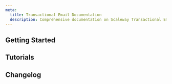 ```yaml
---
meta:
  title: Transactional Email Documentation
  description: Comprehensive documentation on Scaleway Transactional Email services.
---
```


<ProductHeader
   productName="Transactional Email"
   productLogo="transactionalEmail"
   description="Transactional Email is a platform that allows you to send application-generated emails such as receipts, alerts, password resets, and more."
   url="/transactional-email/quickstart/"
   label="Transactional Email Quickstart"
/>

## Getting Started

<Grid>
    <SummaryCard
        title="Quickstart"
        icon="rocket"
        description="Learn how to configure a domain and add the necessary records to it in a few steps."
        label="View Quickstart"
        url="/transactional-email/quickstart/"
    />
    <SummaryCard
        title="Concepts"
        icon="info"
        description="Core concepts that give you a better understanding of Transactional Email."
        label="View Concepts"
        url="/transactional-email/concepts/"
    />
    <SummaryCard
        title="How-Tos"
        icon="help-circle-outline"
        description="Learn how to use Transactional Email and manage your email activity via the Scaleway console."
        label="View How-Tos"
        url="/transactional-email/how-to/"
    />
    <SummaryCard
        title="Additional Content"
        icon="book-open-outline"
        description="Check out in-depth information about Transactional Email."
        label="View Additional Content"
        url="/transactional-email/reference-content/"
    />
</Grid>


## Tutorials

<Grid>
    <DefaultCard
        title="Sending emails with Transactional Email and Serverless using the Serverless Framework"
        url="/tutorials/send-emails-tem-serverless-framework/"
        label="Read more"
    />
    <DefaultCard
        title="Sending emails with Transactional Email and Serverless using Terraform"
        url="/tutorials/send-emails-with-serverless-and-tem/"
        label="Read more"
    />
    <DefaultCard
        title="Configuring an SMTP relay with Transactional Email and Postfix"
        url="/tutorials/configure-smtp-relay-tem/"
        label="Read more"
    />
</Grid>


<ClickableBanner
    productLogo="cli"
    title="Transactional Email API"
    description="Manage Transactional Email using the Scaleway API."
    url="https://www.scaleway.com/en/developers/api/transactional-email/"
    label="Go to Transactional Email API"
/>

## Changelog

<ChangelogList
    productName="transactional-email"
    numberOfChanges={3}
/>